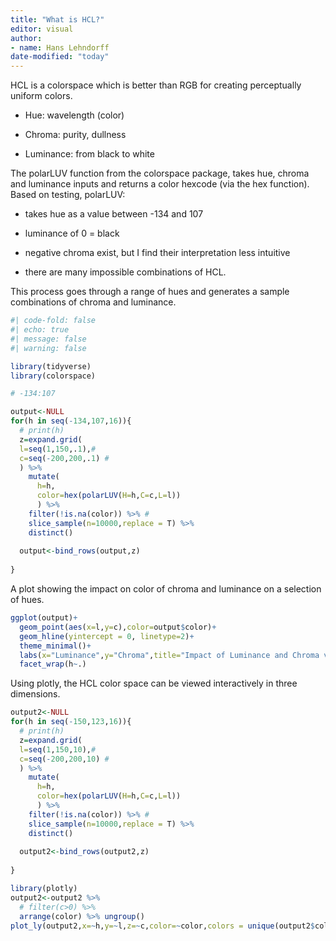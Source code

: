 ```yaml
---
title: "What is HCL?"
editor: visual
author:
- name: Hans Lehndorff
date-modified: "today"
---
```


HCL is a colorspace which is better than RGB for creating perceptually uniform colors.

-   Hue: wavelength (color)

-   Chroma: purity, dullness

-   Luminance: from black to white

The polarLUV function from the colorspace package, takes hue, chroma and luminance inputs and returns a color hexcode (via the hex function). Based on testing, polarLUV:

-   takes hue as a value between -134 and 107

-   luminance of 0 = black

-   negative chroma exist, but I find their interpretation less intuitive

-   there are many impossible combinations of HCL.

This process goes through a range of hues and generates a sample combinations of chroma and luminance.

```r
#| code-fold: false
#| echo: true
#| message: false
#| warning: false

library(tidyverse)
library(colorspace)

# -134:107

output<-NULL
for(h in seq(-134,107,16)){
  # print(h)
  z=expand.grid(
  l=seq(1,150,.1),#
  c=seq(-200,200,.1) #
  ) %>% 
    mutate(
      h=h,
      color=hex(polarLUV(H=h,C=c,L=l))
      ) %>% 
    filter(!is.na(color)) %>% #
    slice_sample(n=10000,replace = T) %>% 
    distinct()
  
  output<-bind_rows(output,z)
  
}

```

A plot showing the impact on color of chroma and luminance on a selection of hues.

```r
ggplot(output)+
  geom_point(aes(x=l,y=c),color=output$color)+
  geom_hline(yintercept = 0, linetype=2)+
  theme_minimal()+
  labs(x="Luminance",y="Chroma",title="Impact of Luminance and Chroma variation for a sample of Hues")+
  facet_wrap(h~.)

```

Using plotly, the HCL color space can be viewed interactively in three dimensions.

```r
output2<-NULL
for(h in seq(-150,123,16)){
  # print(h)
  z=expand.grid(
  l=seq(1,150,10),#
  c=seq(-200,200,10) #
  ) %>% 
    mutate(
      h=h,
      color=hex(polarLUV(H=h,C=c,L=l))
      ) %>% 
    filter(!is.na(color)) %>% #
    slice_sample(n=10000,replace = T) %>% 
    distinct()
  
  output2<-bind_rows(output2,z)
  
}

library(plotly)
output2<-output2 %>% 
  # filter(c>0) %>% 
  arrange(color) %>% ungroup()
plot_ly(output2,x=~h,y=~l,z=~c,color=~color,colors = unique(output2$color))

```
